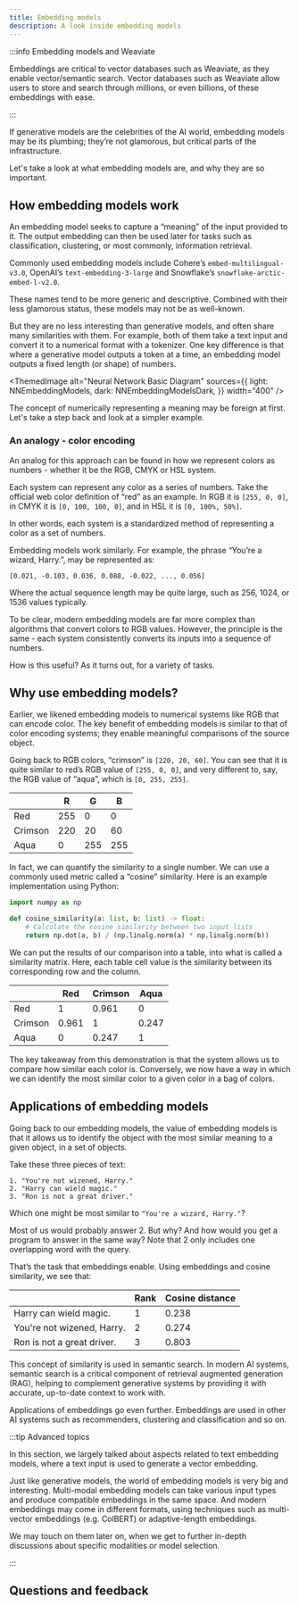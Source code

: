 ```yaml
---
title: Embedding models
description: A look inside embedding models
---
```



:::info Embedding models and Weaviate

Embeddings are critical to vector databases such as Weaviate, as they enable vector/semantic search. Vector databases such as Weaviate allow users to store and search through millions, or even billions, of these embeddings with ease.

:::

If generative models are the celebrities of the AI world, embedding models may be its plumbing; they’re not glamorous, but critical parts of the infrastructure.

Let's take a look at what embedding models are, and why they are so important.

## <i class="fa-solid fa-chalkboard-user"></i> How embedding models work

An embedding model seeks to capture a “meaning” of the input provided to it. The output embedding can then be used later for tasks such as classification, clustering, or most commonly, information retrieval.

Commonly used embedding models include Cohere’s `embed-multilingual-v3.0`, OpenAI’s `text-embedding-3-large` and Snowflake’s `snowflake-arctic-embed-l-v2.0`.

These names tend to be more generic and descriptive. Combined with their less glamorous status, these models may not be as well-known.

But they are no less interesting than generative models, and often share many similarities with them. For example, both of them take a text input and convert it to a numerical format with a tokenizer. One key difference is that where a generative model outputs a token at a time, an embedding model outputs a fixed length (or shape) of numbers.


<ThemedImage
  alt="Neural Network Basic Diagram"
  sources={{
    light: NNEmbeddingModels,
    dark: NNEmbeddingModelsDark,
  }}
  width="400"
/>

The concept of numerically representing a meaning may be foreign at first. Let's take a step back and look at a simpler example.

### <i class="fa-solid fa-chalkboard-user"></i> An analogy - color encoding

An analog for this approach can be found in how we represent colors as numbers - whether it be the RGB, CMYK or HSL system.

Each system can represent any color as a series of numbers. Take the official web color definition of “red” as an example. In RGB it is `[255, 0, 0]`, in CMYK it is `[0, 100, 100, 0]`, and in HSL it is `[0, 100%, 50%]`.

In other words, each system is a standardized method of representing a color as a set of numbers.

Embedding models work similarly. For example, the phrase “You’re a wizard, Harry.”, may be represented as:

`[0.021, -0.103, 0.036, 0.088, -0.022, ..., 0.056]`

Where the actual sequence length may be quite large, such as 256, 1024, or 1536 values typically.

To be clear, modern embedding models are far more complex than algorithms that convert colors to RGB values. However, the principle is the same - each system consistently converts its inputs into a sequence of numbers.

How is this useful? As it turns out, for a variety of tasks.

## <i class="fa-solid fa-chalkboard-user"></i> Why use embedding models?

Earlier, we likened embedding models to numerical systems like RGB that can encode color. The key benefit of embedding models is similar to that of color encoding systems; they enable meaningful comparisons of the source object.

Going back to RGB colors, “crimson” is `[220, 20, 60]`. You can see that it is quite similar to red’s RGB value of `[255, 0, 0]`, and very different to, say, the RGB value of “aqua”, which is `[0, 255, 255]`.

|  | R | G | B |
| --- | --- | --- | --- |
| Red | 255 | 0 | 0 |
| Crimson | 220 | 20 | 60 |
| Aqua | 0 | 255 | 255 |

In fact, we can quantify the similarity to a single number. We can use a commonly used metric called a “cosine” similarity. Here is an example implementation using Python:

```python
import numpy as np

def cosine_similarity(a: list, b: list) -> float:
    # Calculate the cosine similarity between two input lists
    return np.dot(a, b) / (np.linalg.norm(a) * np.linalg.norm(b))
```

We can put the results of our comparison into a table, into what is called a similarity matrix. Here, each table cell value is the similarity between its corresponding row and the column.

|  | Red | Crimson | Aqua |
| --- | --- | --- | --- |
| Red | 1 | 0.961 | 0 |
| Crimson | 0.961 | 1 | 0.247 |
| Aqua | 0 | 0.247 | 1 |

The key takeaway from this demonstration is that the system allows us to compare how similar each color is. Conversely, we now have a way in which we can identify the most similar color to a given color in a bag of colors.

## <i class="fa-solid fa-chalkboard-user"></i> Applications of embedding models

Going back to our embedding models, the value of embedding models is that it allows us to identify the object with the most similar meaning to a given object, in a set of objects.

Take these three pieces of text:

```
1. "You're not wizened, Harry."
2. "Harry can wield magic."
3. "Ron is not a great driver."
```

Which one might be most similar to `"You're a wizard, Harry."`?

Most of us would probably answer 2. But why? And how would you get a program to answer in the same way? Note that 2 only includes one overlapping word with the query.

That’s the task that embeddings enable. Using embeddings and cosine similarity, we see that:

|  | Rank | Cosine distance |
| --- | --- | --- |
| Harry can wield magic. | 1 | 0.238 |
| You're not wizened, Harry. | 2 | 0.274 |
| Ron is not a great driver. | 3 | 0.803 |

This concept of similarity is used in semantic search. In modern AI systems, semantic search is a critical component of retrieval augmented generation (RAG), helping to complement generative systems by providing it with accurate, up-to-date context to work with.

Applications of embeddings go even further. Embeddings are used in other AI systems such as recommenders, clustering and classification and so on.

:::tip Advanced topics

In this section, we largely talked about aspects related to text embedding models, where a text input is used to generate a vector embedding.
<br/>

Just like generative models, the world of embedding models is very big and interesting. Multi-modal embedding models can take various input types and produce compatible embeddings in the same space. And modern embeddings may come in different formats, using techniques such as multi-vector embeddings (e.g. ColBERT) or adaptive-length embeddings.
<br/>

We may touch on them later on, when we get to further in-depth discussions about specific modalities or model selection.

:::

## Questions and feedback


<DocsFeedback/>
